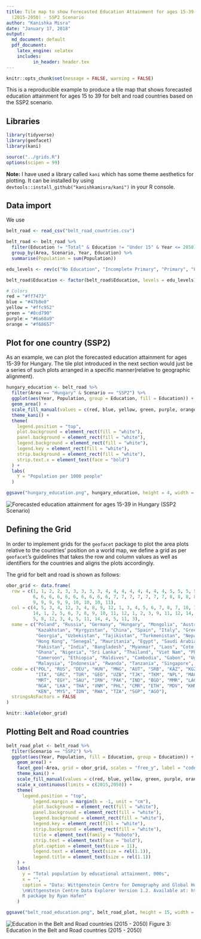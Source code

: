 ```yaml
---
title: Tile map to show Forecasted Education Attainment for ages 15-39 in Belt and Road Countries
  (2015-2050) - SSP2 Scenario
author: "Kanishka Misra"
date: "January 17, 2018"
output: 
  md_document: default
  pdf_document:
    latex_engine: xelatex
    includes:
          in_header: header.tex
---
```


```r
knitr::opts_chunk$set(message = FALSE, warning = FALSE)
```

This is a reproducible example to produce a tile map that shows forecasted education attainment for ages 15 to 39 for belt and road countries based on the SSP2 scenario.

## Libraries
```r
library(tidyverse)
library(geofacet)
library(kani)

source("../grids.R")
options(scipen = 99)
```

**Note:** I have used a library called ```kani``` which has some theme aesthetics for plotting. It can be installed by using ```devtools::install_github("kanishkamisra/kani")``` in your R console.

## Data import

We use 

```r
belt_road <- read_csv("belt_road_countries.csv")

belt_road <- belt_road %>%
  filter(Education != "Total" & Education != "Under 15" & Year <= 2050) %>%
  group_by(Area, Scenario, Year, Education) %>%
  summarise(Population = sum(Population))

edu_levels <- rev(c("No Education", "Incomplete Primary", "Primary", "Lower Secondary", "Upper Secondary", "Post Secondary"))

belt_road$Education <- factor(belt_road$Education, levels = edu_levels)

# Colors
red = "#ff7473"
blue = "#47b8e0"
yellow = "#ffc952"
green = "#8cd790"
purple = "#6a60a9"
orange = "#f68657"
```

## Plot for one country (SSP2)

As an example, we can plot the forecasted education attainment for ages 15-39 for Hungary. The tile plot introduced in the next section would just be a series of such plots arranged in a specific manner(relative to geographic alignment).

```r
hungary_education <- belt_road %>%
  filter(Area == "Hungary" & Scenario == "SSP2") %>%
  ggplot(aes(Year, Population, group = Education, fill = Education)) + 
  geom_area() +
  scale_fill_manual(values = c(red, blue, yellow, green, purple, orange)) +
  theme_kani() +
  theme(
    legend.position = "top",
    plot.background = element_rect(fill = "white"),
    panel.background = element_rect(fill = "white"),
    legend.background = element_rect(fill = "white"),
    legend.key = element_rect(fill = "white"),
    strip.background = element_rect(fill = "white"),
    strip.text.x = element_text(face = "bold")
  ) + 
  labs(
    Y = "Population per 1000 people"
  )

ggsave("hungary_education.png", hungary_education, height = 4, width = 6)
```

![Forecasted education attainment for ages 15-39 in Hungary (SSP2 Scenario)](hungary_education.png)
\newpage

## Defining the Grid

In order to implement grids for the ```geofacet``` package to plot the area plots relative to the countries' position on a world map, we define a grid as per ```geofacet```'s guidelines that takes the row and column values as well as identifiers for the countries and aligns the plots accordingly.

The grid for belt and road is shown as follows:

```r
obor_grid <- data.frame(
  row = c(1, 1, 2, 2, 3, 3, 3, 3, 3, 4, 4, 4, 4, 4, 4, 4, 4, 5, 5, 5, 5,
          6, 6, 6, 6, 6, 6, 6, 6, 6, 6, 7, 7, 7, 7, 7, 7, 7, 8, 8, 8, 8,
          9, 9, 9, 9, 9, 10, 10, 10, 11),
  col = c(4, 5, 3, 4, 12, 3, 4, 8, 9, 12, 1, 3, 4, 5, 6, 7, 8, 7, 10, 13,
          14, 1, 2, 5, 6, 7, 8, 9, 10, 11, 12, 1, 2, 3, 9, 11, 12, 14, 3,
          5, 8, 12, 3, 4, 5, 11, 14, 4, 5, 11, 3),
  name = c("Poland", "Russia", "Germany", "Hungary", "Mongolia", "Austria", "Serbia",
           "Kazakhstan", "Kyrgyzstan", "China", "Spain", "Italy", "Greece", "Turkey",
           "Georgia", "Uzbekistan", "Tajikistan", "Turkmenistan", "Nepal", "Macao", 
           "Hong Kong", "Senegal", "Mauritania", "Egypt", "Saudi Arabia", "Iran", 
           "Pakistan", "India", "Bangladesh", "Myanmar", "Laos", "Cote d'Ivoire", 
           "Ghana", "Nigeria", "Sri Lanka", "Thailand", "Viet Nam", "Philippines",
           "Cameroon", "Ethiopia", "Maldives", "Cambodia", "Gabon", "Uganda", "Kenya",
           "Malaysia", "Indonesia", "Rwanda", "Tanzania", "Singapore", "Angola"),
  code = c("POL", "RUS", "DEU", "HUN", "MNG", "AUT", "SRB", "KAZ", "KGZ", "CHN", "ESP",
           "ITA", "GRC", "TUR", "GEO", "UZB", "TJK", "TKM", "NPL", "MAC", "HKG", "SEN",
           "MRT", "EGY", "SAU", "IRN", "PAK", "IND", "BGD", "MMR", "LAO", "CIV", "GHA",
           "NGA", "LKA", "THA", "VNM", "PHL", "CMR", "ETH", "MDV", "KHM", "GAB", "UGA",
           "KEN", "MYS", "IDN", "RWA", "TZA", "SGP", "AGO"),
  stringsAsFactors = FALSE
)

knitr::kable(obor_grid)
```

## Plotting Belt and Road countries

```r
belt_road_plot <- belt_road %>%
  filter(Scenario == "SSP2") %>%
  ggplot(aes(Year, Population, fill = Education, group = Education)) + 
    geom_area() + 
    facet_geo(~Area, grid = obor_grid, scales = "free_y", label = "code") +
    theme_kani() + 
    scale_fill_manual(values = c(red, blue, yellow, green, purple, orange)) +
    scale_x_continuous(limits = c(2015,2050)) +
    theme(
      legend.position = "top",
          legend.margin = margin(b = -1, unit = "cm"),
          plot.background = element_rect(fill = "white"),
          panel.background = element_rect(fill = "white"),
          legend.background = element_rect(fill = "white"),
          legend.key = element_rect(fill = "white"),
          strip.background = element_rect(fill = "white"),
          title = element_text(family = "Roboto"),
          strip.text = element_text(face = "bold"),
          plot.caption = element_text(size = 11),
          legend.text = element_text(size = rel(1.1)),
          legend.title = element_text(size = rel(1.1))
    ) +
    labs(
      y = "Total population by educational attainment, 000s",
      x = "",
      caption = "Data: Wittgenstein Centre for Demography and Global Human Capital, (2015). 
      \nWittgenstein Centre Data Explorer Version 1.2. Available at: http://www.wittgensteincentre.org/dataexplorer\n Map designed by authors using the geofacet
      R package by Ryan Hafen"
    )

ggsave("belt_road_education.png", belt_road_plot, height = 15, width = 26)
```

\newpage
<!-- ![Education in the Belt and Road countries (2015 - 2050)](belt_road_education.png) -->
\blandscape
![Education in the Belt and Road countries (2015 - 2050)](belt_road_education.png)
Figure 3: Education in the Belt and Road countries (2015 - 2050)
\elandscape
